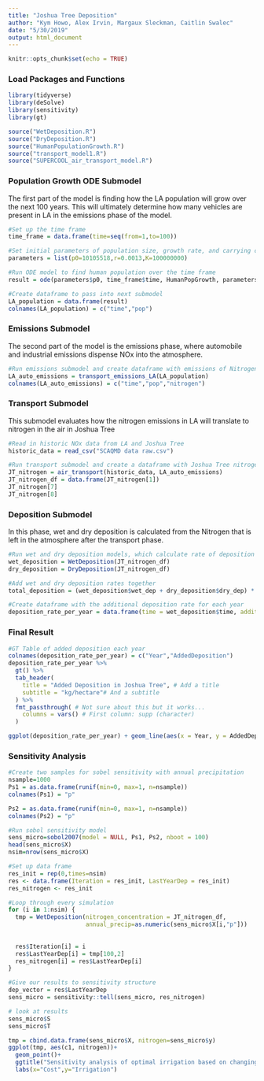 ```yaml
---
title: "Joshua Tree Deposition"
author: "Kym Howo, Alex Irvin, Margaux Sleckman, Caitlin Swalec"
date: "5/30/2019"
output: html_document
---
```


```r
knitr::opts_chunk$set(echo = TRUE)
```

### Load Packages and Functions

```r
library(tidyverse)
library(deSolve)
library(sensitivity)
library(gt)
```

```r
source("WetDeposition.R")
source("DryDeposition.R")
source("HumanPopulationGrowth.R")
source("transport_model1.R")
source("SUPERCOOL_air_transport_model.R")
```

### Population Growth ODE Submodel

The first part of the model is finding how the LA population will grow over the next 100 years. This will ultimately determine how many vehicles are present in LA in the emissions phase of the model. 

```r

#Set up the time frame
time_frame = data.frame(time=seq(from=1,to=100))

#Set initial parameters of population size, growth rate, and carrying capacity
parameters = list(p0=10105518,r=0.0013,K=100000000)

#Run ODE model to find human population over the time frame
result = ode(parameters$p0, time_frame$time, HumanPopGrowth, parameters)

#Create dataframe to pass into next submodel
LA_population = data.frame(result)
colnames(LA_population) = c("time","pop")

```


### Emissions Submodel

The second part of the model is the emissions phase, where automobile and industrial emissions dispense NOx into the atmosphere. 

```r

#Run emissions submodel and create dataframe with emissions of Nitrogen (in grams) per year
LA_auto_emissions = transport_emissions_LA(LA_population)
colnames(LA_auto_emissions) = c("time","pop","nitrogen")

```

### Transport Submodel

This submodel evaluates how the nitrogen emissions in LA will translate to nitrogen in the air in Joshua Tree

```r

#Read in historic NOx data from LA and Joshua Tree
historic_data = read_csv("SCAQMD data raw.csv")

#Run transport submodel and create a dataframe with Joshua Tree nitrogen (in grams) for each time step
JT_nitrogen = air_transport(historic_data, LA_auto_emissions)
JT_nitrogen_df = data.frame(JT_nitrogen[1])
JT_nitrogen[7]
JT_nitrogen[8]

```


### Deposition Submodel

In this phase, wet and dry deposition is calculated from the Nitrogen that is left in the atmosphere after the transport phase.

```r

#Run wet and dry deposition models, which calculate rate of deposition
wet_deposition = WetDeposition(JT_nitrogen_df)
dry_deposition = DryDeposition(JT_nitrogen_df)

#Add wet and dry deposition rates together
total_deposition = (wet_deposition$wet_dep + dry_deposition$dry_dep) * 0.0001

#Create dataframe with the additional deposition rate for each year
deposition_rate_per_year = data.frame(time = wet_deposition$time, additional_dep = total_deposition)

```

### Final Result

```r

#GT Table of added deposition each year
colnames(deposition_rate_per_year) = c("Year","AddedDeposition")
deposition_rate_per_year %>% 
  gt() %>% 
  tab_header(
    title = "Added Deposition in Joshua Tree", # Add a title
    subtitle = "kg/hectare"# And a subtitle
  ) %>%
  fmt_passthrough( # Not sure about this but it works...
    columns = vars() # First column: supp (character)
  )

ggplot(deposition_rate_per_year) + geom_line(aes(x = Year, y = AddedDeposition)) + theme_classic() + ylab("Total Deposition\n") + xlab("\nYear")

```


### Sensitivity Analysis 

```r

#Create two samples for sobel sensitivity with annual precipitation
nsample=1000
Ps1 = as.data.frame(runif(min=0, max=1, n=nsample))
colnames(Ps1) = "p"

Ps2 = as.data.frame(runif(min=0, max=1, n=nsample))
colnames(Ps2) = "p"

#Run sobol sensitivity model
sens_micro=sobol2007(model = NULL, Ps1, Ps2, nboot = 100)
head(sens_micro$X)
nsim=nrow(sens_micro$X)

#Set up data frame
res_init = rep(0,times=nsim)
res <- data.frame(Iteration = res_init, LastYearDep = res_init)
res_nitrogen <- res_init

#Loop through every simulation
for (i in 1:nsim) {
  tmp = WetDeposition(nitrogen_concentration = JT_nitrogen_df,
                      annual_precip=as.numeric(sens_micro$X[i,"p"]))
  
  
  res$Iteration[i] = i
  res$LastYearDep[i] = tmp[100,2]
  res_nitrogen[i] = res$LastYearDep[i]
} 

#Give our results to sensitivity structure
dep_vector = res$LastYearDep
sens_micro = sensitivity::tell(sens_micro, res_nitrogen)

# look at results
sens_micro$S
sens_micro$T

tmp = cbind.data.frame(sens_micro$X, nitrogen=sens_micro$y)
ggplot(tmp, aes(c1, nitrogen))+
  geom_point()+
  ggtitle("Sensitivity analysis of optimal irrigation based on changing costs of irrigation, \n almond prices, temperature, and precipitation") +
  labs(x="Cost",y="Irrigation")
```

